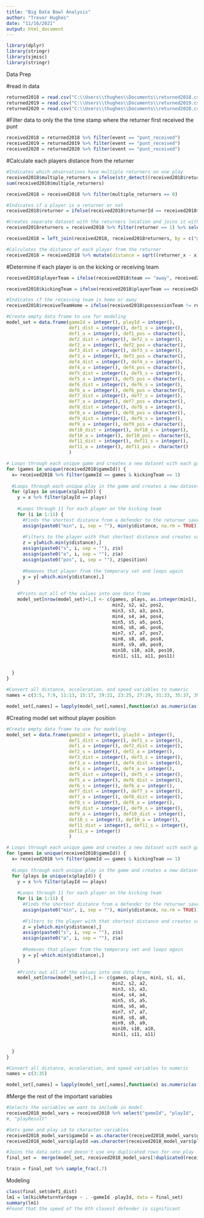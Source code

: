 ```yaml
---
title: "Big Data Bowl Analysis"
author: "Trevor Hughes"
date: "11/16/2021"
output: html_document
---
```


```r
library(dplyr)
library(stringr)
library(sjmisc)
library(stringr)

```

############################### Data Prep ###############################
#read in data
```r
returned2018 = read.csv("C:\\Users\\thughes\\Documents\\returned2018.csv")
returned2019 = read.csv("C:\\Users\\thughes\\Documents\\returned2019.csv")
returned2020 = read.csv("C:\\Users\\thughes\\Documents\\returned2020.csv")
```
#Filter data to only the the time stamp where the returner first received the punt
```r
received2018 = returned2018 %>% filter(event == "punt_received")
received2019 = returned2019 %>% filter(event == "punt_received")
received2020 = returned2020 %>% filter(event == "punt_received")

```

#Calculate each players distance from the returner
```r
#Indicates which observations have multiple returners on one play
received2018$multiple_returners = ifelse(str_detect((received2018$returnerId), ";"), 1, 0)
sum(received2018$multiple_returners)

received2018 = received2018 %>% filter(multiple_returners == 0)

#Indicates if a player is a returner or not
received2018$returner = ifelse(received2018$returnerId == received2018$nflId, 1, 0)

#Creates separate dataset with the returners location and joins it with each row in the original data set where the game and play id match
received2018returners = received2018 %>% filter(returner == 1) %>% select(gameId, playId,x, y) %>% rename(returner_x = x, returner_y = y)

received2018 = left_join(received2018, received2018returners, by = c("gameId", "playId"))

#Calculates the distance of each player from the returner
received2018 = received2018 %>% mutate(distance = sqrt((returner_x - x)^2 +  (returner_y - y)^2))
```

#Determine if each player is on the kicking or receiving team
```r
received2018$playerTeam = ifelse(received2018$team == "away", received2018$visitorTeamAbbr, received2018$homeTeamAbbr)

received2018$kickingTeam = ifelse(received2018$playerTeam == received2018$possessionTeam, 1, 0)

#Indicates if the receiving team is home or away
received2018$receiveTeamHome = ifelse(received2018$possessionTeam != received2018$homeTeamAbbr, 1, 0)

```


```r
#Create empty data frame to use for modeling
model_set = data.frame(gameId = integer(), playId = integer(),
                       def1_dist = integer(), def1_s = integer(),
                       def1_a = integer(), def1_pos = character(),
                       def2_dist = integer(), def2_s = integer(),
                       def2_a = integer(), def2_pos = character(),
                       def3_dist = integer(), def3_s = integer(),
                       def3_a = integer(), def3_pos = character(),
                       def4_dist = integer(), def4_s = integer(),
                       def4_a = integer(), def4_pos = character(),
                       def5_dist = integer(), def5_s = integer(),
                       def5_a = integer(), def5_pos = character(),
                       def6_dist = integer(), def6_s = integer(),
                       def6_a = integer(), def6_pos = character(),
                       def7_dist = integer(), def7_s = integer(),
                       def7_a = integer(), def7_pos = character(),
                       def8_dist = integer(), def8_s = integer(),
                       def8_a = integer(), def8_pos = character(),
                       def9_dist = integer(), def9_s = integer(),
                       def9_a = integer(), def9_pos = character(),
                       def10_dist = integer(), def10_s = integer(),
                       def10_a = integer(), def10_pos = character(),
                       def11_dist = integer(), def11_s = integer(),
                       def11_a = integer(), def11_pos = character()
                       )

# Loops through each unique game and creates a new dataset with each game
for (games in unique(received2018$gameId)) {
  x= received2018 %>% filter(gameId == games & kickingTeam == 1)
  
  #Loops through each unique play in the game and creates a new dataset for each play
  for (plays in unique(x$playId)) {
    y = x %>% filter(playId == plays)
    
    #Loops through 11 for each player on the kicking team
    for (i in 1:11) {
      #Finds the shortest distance from a defender to the returner saves the value
      assign(paste0("min", i, sep = ""), min(y$distance, na.rm = TRUE))
      
      #Filters to the player with that shortest distance and creates values for their speed, acceleration, and position
      z = y[which.min(y$distance),]
      assign(paste0("s", i, sep = ""), z$s)
      assign(paste0("a", i, sep = ""), z$a)
      assign(paste0("pos", i, sep = ""), z$position)
  
      #Removes that player from the temporary set and loops again
      y = y[-which.min(y$distance),]
    }
    
    #Prints out all of the values into one data frame
    model_set[nrow(model_set)+1,] <- c(games, plays, as.integer(min1), s1, a1, pos1,
                                       min2, s2, a2, pos2,
                                       min3, s3, a3, pos3,
                                       min4, s4, a4, pos4,
                                       min5, s5, a5, pos5,
                                       min6, s6, a6, pos6,
                                       min7, s7, a7, pos7,
                                       min8, s8, a8, pos8,
                                       min9, s9, a9, pos9,
                                       min10, s10, a10, pos10,
                                       min11, s11, a11, pos11)
  
  
  }
}

#Convert all distance, acceleration, and speed variables to numeric
names = c(3:5, 7:9, 11:13, 15:17, 19:21, 23:25, 27:29, 31:33, 35:37, 39:41, 43:45)

model_set[,names] = lapply(model_set[,names],function(x) as.numeric(as.character(x)))

```

#Creating model set without player position
```r
#Create empty data frame to use for modeling
model_set = data.frame(gameId = integer(), playId = integer(),
                       def1_dist = integer(), def1_s = integer(),
                       def1_a = integer(), def2_dist = integer(), 
                       def2_s = integer(), def2_a = integer(), 
                       def3_dist = integer(), def3_s = integer(),
                       def3_a = integer(), def4_dist = integer(),
                       def4_s = integer(), def4_a = integer(), 
                       def5_dist = integer(), def5_s = integer(),
                       def5_a = integer(), def6_dist = integer(),
                       def6_s = integer(), def6_a = integer(),
                       def7_dist = integer(), def7_s = integer(),
                       def7_a = integer(), def8_dist = integer(), 
                       def8_s = integer(), def8_a = integer(),
                       def9_dist = integer(), def9_s = integer(),
                       def9_a = integer(), def10_dist = integer(), 
                       def10_s = integer(), def10_a = integer(), 
                       def11_dist = integer(), def11_s = integer(),
                       def11_a = integer()
                       )

# Loops through each unique game and creates a new dataset with each game
for (games in unique(received2018$gameId)) {
  x= received2018 %>% filter(gameId == games & kickingTeam == 1)
  
  #Loops through each unique play in the game and creates a new dataset for each play
  for (plays in unique(x$playId)) {
    y = x %>% filter(playId == plays)
    
    #Loops through 11 for each player on the kicking team
    for (i in 1:11) {
      #Finds the shortest distance from a defender to the returner saves the value
      assign(paste0("min", i, sep = ""), min(y$distance, na.rm = TRUE))
      
      #Filters to the player with that shortest distance and creates values for their speed, acceleration, and position
      z = y[which.min(y$distance),]
      assign(paste0("s", i, sep = ""), z$s)
      assign(paste0("a", i, sep = ""), z$a)
  
      #Removes that player from the temporary set and loops again
      y = y[-which.min(y$distance),]
    }
    
    #Prints out all of the values into one data frame
    model_set[nrow(model_set)+1,] <- c(games, plays, min1, s1, a1,
                                       min2, s2, a2, 
                                       min3, s3, a3, 
                                       min4, s4, a4, 
                                       min5, s5, a5, 
                                       min6, s6, a6, 
                                       min7, s7, a7, 
                                       min8, s8, a8, 
                                       min9, s9, a9, 
                                       min10, s10, a10, 
                                       min11, s11, a11)
  
  
  }
}

#Convert all distance, acceleration, and speed variables to numeric
names = c(3:35)

model_set[,names] = lapply(model_set[,names],function(x) as.numeric(as.character(x)))

```




#Merge the rest of the important variables
```r
#Selects the variables we want to include in model
received2018_model_vars = received2018 %>% select("gameId", "playId",  "playDirection", "returnDirectionIntended", "returnDirectionActual", "quarter", "yardlineNumber", "preSnapHomeScore", "preSnapVisitorScore","kickLength", "kickReturnYardage", "receiveTeamHome")
#, "playResult"

#Sets game and play id to character variables
received2018_model_vars$gameId = as.character(received2018_model_vars$gameId)
received2018_model_vars$playId =as.character(received2018_model_vars$playId)

#Joins the data sets and doesn't use any duplicated rows for one play
final_set =  merge(model_set, received2018_model_vars[!duplicated(received2018_model_vars), ], by = c("gameId", "playId"))

train = final_set %>% sample_frac(.7)

```



############################### Modeling #################################
```r
class(final_set$def1_dist)
lm1 = lm(kickReturnYardage ~ . -gameId -playId, data = final_set)
summary(lm1)
#Found that the speed of the 6th closest defender is significant
```